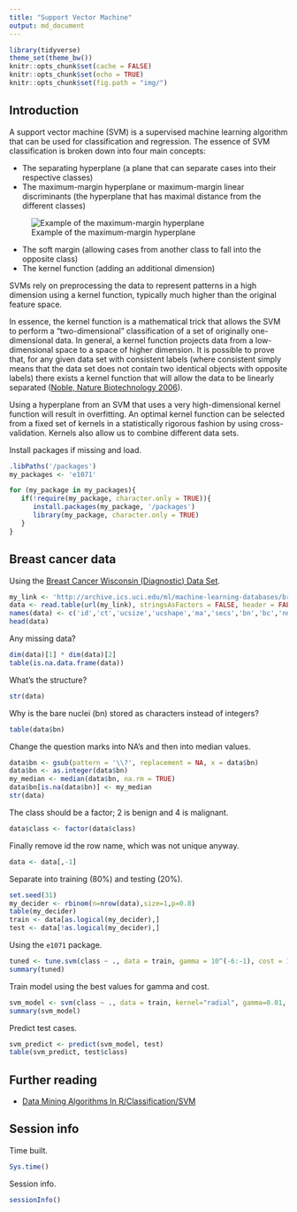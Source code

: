 ```yaml
---
title: "Support Vector Machine"
output: md_document
---
```


```r
library(tidyverse)
theme_set(theme_bw())
knitr::opts_chunk$set(cache = FALSE)
knitr::opts_chunk$set(echo = TRUE)
knitr::opts_chunk$set(fig.path = "img/")
```

## Introduction

A support vector machine (SVM) is a supervised machine learning algorithm that can be used for classification and regression. The essence of SVM classification is broken down into four main concepts:

* The separating hyperplane (a plane that can separate cases into their respective classes)
* The maximum-margin hyperplane or maximum-margin linear discriminants (the hyperplane that has maximal distance from the different classes)

![Example of the maximum-margin hyperplane](img/SVM_Example_of_Hyperplanes.png)

* The soft margin (allowing cases from another class to fall into the opposite class)
* The kernel function (adding an additional dimension)

SVMs rely on preprocessing the data to represent patterns in a high dimension using a kernel function, typically much higher than the original feature space.

In essence, the kernel function is a mathematical trick that allows the SVM to perform a "two-dimensional" classification of a set of originally one-dimensional data. In general, a kernel function projects data from a low-dimensional space to a space of higher dimension. It is possible to prove that, for any given data set with consistent labels (where consistent simply means that the data set does not contain two identical objects with opposite labels) there exists a kernel function that will allow the data to be linearly separated ([Noble, Nature Biotechnology 2006](https://www.ncbi.nlm.nih.gov/pubmed/17160063)).

Using a hyperplane from an SVM that uses a very high-dimensional kernel function will result in overfitting. An optimal kernel function can be selected from a fixed set of kernels in a statistically rigorous fashion by using cross-validation. Kernels also allow us to combine different data sets.

Install packages if missing and load.

```r
.libPaths('/packages')
my_packages <- 'e1071'

for (my_package in my_packages){
   if(!require(my_package, character.only = TRUE)){
      install.packages(my_package, '/packages')
      library(my_package, character.only = TRUE)
   }
}
```

## Breast cancer data

Using the [Breast Cancer Wisconsin (Diagnostic) Data Set](http://archive.ics.uci.edu/ml/datasets/Breast+Cancer+Wisconsin+(Diagnostic)).

```r
my_link <- 'http://archive.ics.uci.edu/ml/machine-learning-databases/breast-cancer-wisconsin/breast-cancer-wisconsin.data'
data <- read.table(url(my_link), stringsAsFactors = FALSE, header = FALSE, sep = ',')
names(data) <- c('id','ct','ucsize','ucshape','ma','secs','bn','bc','nn','miti','class')
head(data)
```

Any missing data?

```r
dim(data)[1] * dim(data)[2]
table(is.na.data.frame(data))
```

What's the structure?

```r
str(data)
```

Why is the bare nuclei (bn) stored as characters instead of integers?

```r
table(data$bn)
```

Change the question marks into NA's and then into median values.

```r
data$bn <- gsub(pattern = '\\?', replacement = NA, x = data$bn)
data$bn <- as.integer(data$bn)
my_median <- median(data$bn, na.rm = TRUE)
data$bn[is.na(data$bn)] <- my_median
str(data)
```

The class should be a factor; 2 is benign and 4 is malignant.

```r
data$class <- factor(data$class)
```

Finally remove id the row name, which was not unique anyway.

```r
data <- data[,-1]
```

Separate into training (80%) and testing (20%).

```r
set.seed(31)
my_decider <- rbinom(n=nrow(data),size=1,p=0.8)
table(my_decider)
train <- data[as.logical(my_decider),]
test <- data[!as.logical(my_decider),]
```

Using the `e1071` package.

```r

tuned <- tune.svm(class ~ ., data = train, gamma = 10^(-6:-1), cost = 10^(-1:1))
summary(tuned)
```

Train model using the best values for gamma and cost.

```r
svm_model <- svm(class ~ ., data = train, kernel="radial", gamma=0.01, cost=1)
summary(svm_model)
```

Predict test cases.

```r
svm_predict <- predict(svm_model, test)
table(svm_predict, test$class)
```

## Further reading

* [Data Mining Algorithms In R/Classification/SVM](https://en.wikibooks.org/wiki/Data_Mining_Algorithms_In_R/Classification/SVM)

## Session info

Time built.

```r
Sys.time()
```

Session info.

```r
sessionInfo()
```

